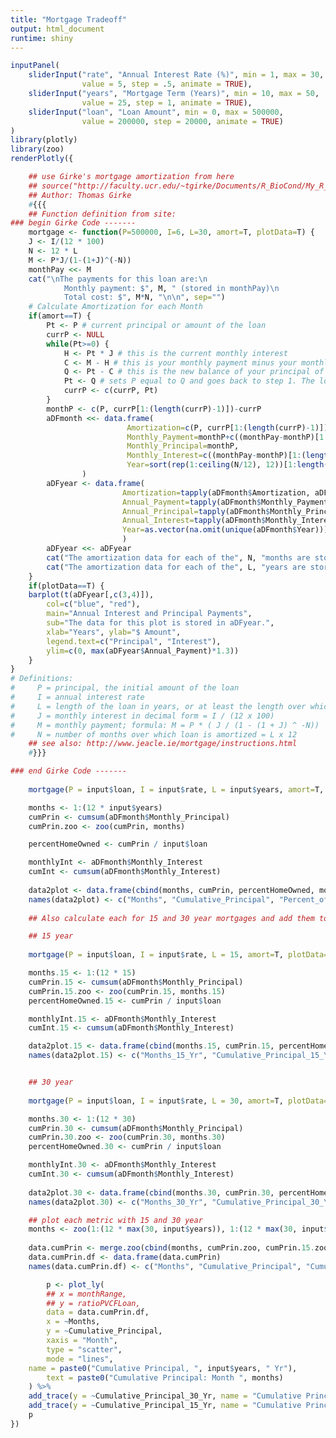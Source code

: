 ```yaml
---
title: "Mortgage Tradeoff"
output: html_document
runtime: shiny
---
```


```r
inputPanel(
    sliderInput("rate", "Annual Interest Rate (%)", min = 1, max = 30,
                value = 5, step = .5, animate = TRUE),
    sliderInput("years", "Mortgage Term (Years)", min = 10, max = 50,
                value = 25, step = 1, animate = TRUE),
    sliderInput("loan", "Loan Amount", min = 0, max = 500000,
                value = 200000, step = 20000, animate = TRUE)
)
library(plotly)
library(zoo)
renderPlotly({

    ## use Girke's mortgage amortization from here
    ## source("http://faculty.ucr.edu/~tgirke/Documents/R_BioCond/My_R_Scripts/mortgage.R")
    ## Author: Thomas Girke
    #{{{
    ## Function definition from site:
### begin Girke Code -------
    mortgage <- function(P=500000, I=6, L=30, amort=T, plotData=T) { 
	J <- I/(12 * 100)
	N <- 12 * L
	M <- P*J/(1-(1+J)^(-N))
	monthPay <<- M
	cat("\nThe payments for this loan are:\n 
			Monthly payment: $", M, " (stored in monthPay)\n
			Total cost: $", M*N, "\n\n", sep="")
	# Calculate Amortization for each Month
	if(amort==T) {
		Pt <- P # current principal or amount of the loan
		currP <- NULL
		while(Pt>=0) {
			H <- Pt * J # this is the current monthly interest
			C <- M - H # this is your monthly payment minus your monthly interest, so it is the amount of principal you pay for that month
			Q <- Pt - C # this is the new balance of your principal of your loan
			Pt <- Q # sets P equal to Q and goes back to step 1. The loop continues until the value Q (and hence P) goes to zero
			currP <- c(currP, Pt)
		}
		monthP <- c(P, currP[1:(length(currP)-1)])-currP
		aDFmonth <<- data.frame(
					      Amortization=c(P, currP[1:(length(currP)-1)]), 
					      Monthly_Payment=monthP+c((monthPay-monthP)[1:(length(monthP)-1)],0),
					      Monthly_Principal=monthP, 
					      Monthly_Interest=c((monthPay-monthP)[1:(length(monthP)-1)],0), 
					      Year=sort(rep(1:ceiling(N/12), 12))[1:length(monthP)]
				)
		aDFyear <- data.frame(
					     Amortization=tapply(aDFmonth$Amortization, aDFmonth$Year, max), 
					     Annual_Payment=tapply(aDFmonth$Monthly_Payment, aDFmonth$Year, sum), 
					     Annual_Principal=tapply(aDFmonth$Monthly_Principal, aDFmonth$Year, sum), 
					     Annual_Interest=tapply(aDFmonth$Monthly_Interest, aDFmonth$Year, sum), 
					     Year=as.vector(na.omit(unique(aDFmonth$Year)))
					     )
		aDFyear <<- aDFyear
		cat("The amortization data for each of the", N, "months are stored in \"aDFmonth\".\n\n")
		cat("The amortization data for each of the", L, "years are stored in \"aDFyear\".\n\n")
	}
	if(plotData==T) {
	barplot(t(aDFyear[,c(3,4)]), 
		col=c("blue", "red"), 
		main="Annual Interest and Principal Payments", 
		sub="The data for this plot is stored in aDFyear.",
		xlab="Years", ylab="$ Amount", 
		legend.text=c("Principal", "Interest"), 
		ylim=c(0, max(aDFyear$Annual_Payment)*1.3))
	}
}
# Definitions: 
#	  P = principal, the initial amount of the loan
#	  I = annual interest rate
#	  L = length of the loan in years, or at least the length over which the loan is amortized.
#	  J = monthly interest in decimal form = I / (12 x 100)
#	  M = monthly payment; formula: M = P * ( J / (1 - (1 + J) ^ -N))
#	  N = number of months over which loan is amortized = L x 12
    ## see also: http://www.jeacle.ie/mortgage/instructions.html
    #}}}

### end Girke Code -------
    
    mortgage(P = input$loan, I = input$rate, L = input$years, amort=T, plotData=F)

    months <- 1:(12 * input$years)
    cumPrin <- cumsum(aDFmonth$Monthly_Principal)
    cumPrin.zoo <- zoo(cumPrin, months)

    percentHomeOwned <- cumPrin / input$loan

    monthlyInt <- aDFmonth$Monthly_Interest
    cumInt <- cumsum(aDFmonth$Monthly_Interest)
    
    data2plot <- data.frame(cbind(months, cumPrin, percentHomeOwned, monthlyInt, cumInt))
    names(data2plot) <- c("Months", "Cumulative_Principal", "Percent_of_Home_Owned", "Monthly_Interest",  "Cumulative_Interest")
    
    ## Also calculate each for 15 and 30 year mortgages and add them to plot ----

    ## 15 year
    
    mortgage(P = input$loan, I = input$rate, L = 15, amort=T, plotData=F)

    months.15 <- 1:(12 * 15)
    cumPrin.15 <- cumsum(aDFmonth$Monthly_Principal)
    cumPrin.15.zoo <- zoo(cumPrin.15, months.15)
    percentHomeOwned.15 <- cumPrin / input$loan

    monthlyInt.15 <- aDFmonth$Monthly_Interest
    cumInt.15 <- cumsum(aDFmonth$Monthly_Interest)

    data2plot.15 <- data.frame(cbind(months.15, cumPrin.15, percentHomeOwned.15, monthlyInt.15, cumInt.15))
    names(data2plot.15) <- c("Months_15_Yr", "Cumulative_Principal_15_Yr", "Percent_of_Home_Owned_15_Yr", "Monthly_Interest_15_Yr",  "Cumulative_Interest_15_Yr")


    ## 30 year
    
    mortgage(P = input$loan, I = input$rate, L = 30, amort=T, plotData=F)

    months.30 <- 1:(12 * 30)
    cumPrin.30 <- cumsum(aDFmonth$Monthly_Principal)
    cumPrin.30.zoo <- zoo(cumPrin.30, months.30)
    percentHomeOwned.30 <- cumPrin / input$loan

    monthlyInt.30 <- aDFmonth$Monthly_Interest
    cumInt.30 <- cumsum(aDFmonth$Monthly_Interest)
    
    data2plot.30 <- data.frame(cbind(months.30, cumPrin.30, percentHomeOwned.30, monthlyInt.30, cumInt.30))
    names(data2plot.30) <- c("Months_30_Yr", "Cumulative_Principal_30_Yr", "Percent_of_Home_Owned_30_Yr", "Monthly_Interest_30_Yr",  "Cumulative_Interest_30_Yr")

    ## plot each metric with 15 and 30 year
    months <- zoo(1:(12 * max(30, input$years)), 1:(12 * max(30, input$years)))
    
    data.cumPrin <- merge.zoo(cbind(months, cumPrin.zoo, cumPrin.15.zoo, cumPrin.30.zoo), all = TRUE, fill = NA)
    data.cumPrin.df <- data.frame(data.cumPrin)
    names(data.cumPrin.df) <- c("Months", "Cumulative_Principal", "Cumulative_Principal_15_Yr", "Cumulative_Principal_30_Yr")

        p <- plot_ly(
        ## x = monthRange,
        ## y = ratioPVCFLoan,
        data = data.cumPrin.df,
        x = ~Months,
        y = ~Cumulative_Principal,
        xaxis = "Month",
        type = "scatter",
        mode = "lines",
	name = paste0("Cumulative Principal, ", input$years, " Yr"), 
        text = paste0("Cumulative Principal: Month ", months)
    ) %>%
    add_trace(y = ~Cumulative_Principal_30_Yr, name = "Cumulative Principal, 30 Yr") %>%
    add_trace(y = ~Cumulative_Principal_15_Yr, name = "Cumulative Principal, 15 Yr")
    p
})
```


